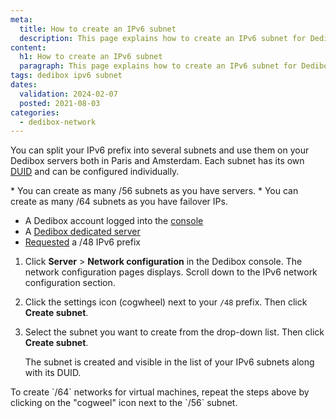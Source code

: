 ```yaml
---
meta:
  title: How to create an IPv6 subnet
  description: This page explains how to create an IPv6 subnet for Dedibox servers.
content:
  h1: How to create an IPv6 subnet
  paragraph: This page explains how to create an IPv6 subnet for Dedibox servers.
tags: dedibox ipv6 subnet
dates:
  validation: 2024-02-07
  posted: 2021-08-03
categories:
  - dedibox-network
---
```


You can split your IPv6 prefix into several subnets and use them on your Dedibox servers both in Paris and Amsterdam. Each subnet has its own [DUID](/dedibox-network/ipv6/concepts/#duid) and can be configured individually.

<Message type="note">
  * You can create as many /56 subnets as you have servers.
  * You can create as many /64 subnets as you have failover IPs.
</Message>

<Macro id="requirements" />

- A Dedibox account logged into the [console](https://console.online.net/)
- A [Dedibox dedicated server](https://www.scaleway.com/en/dedibox/)
- [Requested](/dedibox-network/ipv6/how-to/request-prefix) a /48 IPv6 prefix

1. Click **Server** > **Network configuration** in the Dedibox console. The network configuration pages displays. Scroll down to the IPv6 network configuration section.
2. Click the settings icon (cogwheel) next to your `/48` prefix. Then click **Create subnet**.
    <Lightbox src="scaleway_ipv6_list.webp" alt="" />
3. Select the subnet you want to create from the drop-down list. Then click **Create subnet**.

    The subnet is created and visible in the list of your IPv6 subnets along with its DUID.

<Message typ="tip">
  To create `/64` networks for virtual machines, repeat the steps above by clicking on the "cogweel" icon next to the `/56` subnet.
</Message>


